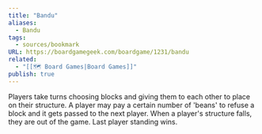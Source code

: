 ```yaml
---
title: "Bandu"
aliases:
  - Bandu
tags:
  - sources/bookmark
URL: https://boardgamegeek.com/boardgame/1231/bandu
related:
  - "[[🗺️ Board Games|Board Games]]"
publish: true
---
```




Players take turns choosing blocks and giving them to each other to place on their structure. A player may pay a certain number of 'beans' to refuse a block and it gets passed to the next player. When a player's structure falls, they are out of the game. Last player standing wins.